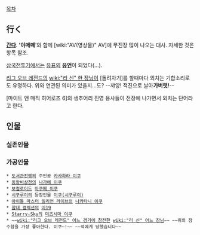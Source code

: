[[목차]]

== 行く ==
'''[[간다]]'''. ''''야메떼''''와 함께 [wiki:"AV(영상물)" AV]에 무진장 많이 나오는 대사. 자세한 것은 항목 참조.

[[삼국전투기]]에서는 [[유표]]의 '''[[유언]]'''이 되었다(…).

[[리그 오브 레전드]]의 [[wiki:"리 신" 한 장님]]이 [돌려차기]를 할때마다 외치는 기합소리로도 유명하다. 위와 연관된 의미가 있을지...도? --꺄앙! 적진으로 날아'''가버렷!'''--

[마이트 앤 매직 히어로즈 6]의 생추어리 진영 용사들이 전장에 나가면서 외치는 단어라고 한다. 


== 인물 ==
=== 실존인물 ===

=== 가공인물 ===
 * [[도서관전쟁]]의 주인공 [[카사하라 이쿠]]
 * [[동방비상천]]의 [[나가에 이쿠]]
 * [[보컬로이드]] [[아쿠메 이쿠]]
 * [[시구루이]]의 등장인물 [[이쿠(시구루이)]]
 * [[아이돌 마스터 밀리언 라이브]]의 [[나카타니 이쿠]]
 * [[함대 컬렉션]]의 [[이19]]
 * [[Starry☆Sky]]의 [[미즈시마 이쿠]]
 * ~~[[wiki:"리그 오브 레전드" 어느 경기에 참전한]] [[wiki:"리 신" 어느 장님]]~~ ~~위의 잠수함을 가장 좋아한다. 이쿠~!~~ ~~적에게 당했습니다~~
